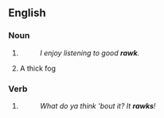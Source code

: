 ==English==

===Noun===
{{en-noun}}

# {{eye dialect of|rock|lang=en}}
#: ''I enjoy listening to good '''rawk'''.''
# {{lb|en|Yorkshire}} A thick fog

===Verb===
{{en-verb}}

# {{eye dialect of|rock|lang=en}}
#: ''What do ya think 'bout it? It '''rawks'''!''